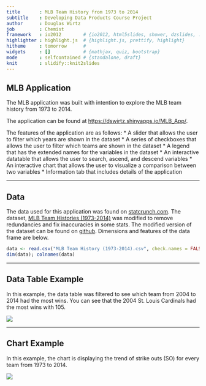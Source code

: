 ```yaml
---
title       : MLB Team History from 1973 to 2014
subtitle    : Developing Data Products Course Project
author      : Douglas Wirtz
job         : Chemist
framework   : io2012        # {io2012, html5slides, shower, dzslides, ...}
highlighter : highlight.js  # {highlight.js, prettify, highlight}
hitheme     : tomorrow      # 
widgets     : []            # {mathjax, quiz, bootstrap}
mode        : selfcontained # {standalone, draft}
knit        : slidify::knit2slides
---
```


## MLB Application

The MLB application was built with intention to explore the MLB team history from 1973 to 2014.

The application can be found at [https://dswirtz.shinyapps.io/MLB_App/](https://dswirtz.shinyapps.io/MLB_App/).

The features of the application are as follows:
* A slider that allows the user to filter which years are shown in the dataset
* A series of checkboxes that allows the user to filter which teams are shown in the dataset
* A legend that has the extended names for the variables in the dataset
* An interactive datatable that allows the user to search, ascend, and descend variables
* An interactive chart that allows the user to visualize a comparison between two variables
* Information tab that includes details of the application

---

## Data

The data used for this application was found on [statcrunch.com](http://www.statcrunch.com).
The dataset, [MLB Team Histories (1973-2014)](http://www.statcrunch.com/5.0/index.php?dataid=1819295) was modified to remove redundancies and fix inaccuracies in some stats. The modified version of the dataset can be found on [github](https://github.com/dswirtz/DevelopingDataProducts). Dimensions and features of the data frame are below.

```r
data <- read.csv("MLB Team History (1973-2014).csv", check.names = FALSE)
dim(data); colnames(data)
```

---  

## Data Table Example

In this example, the data table was filtered to see which team from 2004 to 2014 had the most wins. You can see that the 2004 St. Louis Cardinals had the most wins with 105.

![](./assets/img/DataTable.PNG)

---

## Chart Example

In this example, the chart is displaying the trend of strike outs (SO) for every team from 1973 to 2014. 

![](./assets/img/Chart.PNG)




